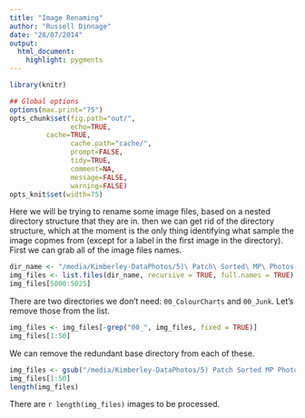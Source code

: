 ```yaml
---
title: "Image Renaming"
author: "Russell Dinnage"
date: "28/07/2014"
output: 
  html_document:
    highlight: pygments
---
```


```r
library(knitr)

## Global options
options(max.print="75")
opts_chunk$set(fig.path="out/",
               echo=TRUE,
         cache=TRUE,
               cache.path="cache/",
               prompt=FALSE,
               tidy=TRUE,
               comment=NA,
               message=FALSE,
               warning=FALSE)
opts_knit$set(width=75)
```

Here we will be trying to rename some image files, based on a nested directory structure that they are in. then we can get rid of the directory structure, which at the moment is the only thing identifying what sample the image copmes from (except for a label in the first image in the directory). First we can grab all of the image files names.

```r
dir_name <- "/media/Kimberley-DataPhotos/5)\ Patch\ Sorted\ MP\ Photos-Checked"
img_files <- list.files(dir_name, recursive = TRUE, full.names = TRUE)
img_files[5000:5025]
```

There are two directories we don't need: `00_ColourCharts` and `00_Junk`. Let's remove those from the list.

```r
img_files <- img_files[-grep("00_", img_files, fixed = TRUE)]
img_files[1:50]
```

We can remove the redundant base directory from each of these.

```r
img_files <- gsub("/media/Kimberley-DataPhotos/5) Patch Sorted MP Photos-Checked/", "", img_files)
img_files[1:50]
length(img_files)
```

There are `r length(img_files)` images to be processed.

